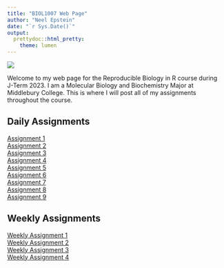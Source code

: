 ```yaml
---
title: "BIOL1007 Web Page"
author: "Neel Epstein"
date: "`r Sys.Date()`"
output:
  prettydoc::html_pretty:
    theme: lumen
---
```

![](Proctor.jpeg)

Welcome to my web page for the Reproducible Biology in R course during J-Term 2023. I am a Molecular Biology and Biochemistry Major at Middlebury College. This is where I will post all of my assignments throughout the course.

## Daily Assignments
[Assignment 1](Assignment_1.html)  
[Assignment 2](Assignment_2.html)  
[Assignment 3](Assignment_3.html)  
[Assignment 4](Assignment_4.html)  
[Assignment 5](Assignment_5.html)  
[Assignment 6](Assignment_6.html)  
[Assignment 7](Assignment_7.html)  
[Assignment 8](Assignment_8.html)  
[Assignment 9](Assignment_9.html)  

## Weekly Assignments
[Weekly Assignment 1](Weekly_Assignment_1.html)  
[Weekly Assignment 2](Weekly_Assignment_2.html)  
[Weekly Assignment 3](Weekly_Assignment_3.html)  
[Weekly Assignment 4](Weekly_Assignment_4.html)  

